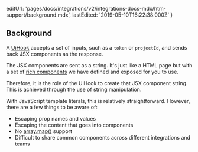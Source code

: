   editUrl:
    'pages/docs/integrations/v2/integrations-docs-mdx/htm-support/background.mdx',
  lastEdited: '2019-05-10T16:22:38.000Z'
}

## Background

A [UiHook](/docs/integrations#introduction/what-is-a-uihook) accepts a set of inputs, such as a `token` or `projectId`, and sends back JSX components as the response.

The JSX components are sent as a string. It's just like a HTML page but with a set of [rich components](/docs/integrations#component-catalog/) we have defined and exposed for you to use.

Therefore, it is the role of the UiHook to create that JSX component string. This is achieved through the use of string manipulation.

With JavaScript template literals, this is relatively straightforward. However, there are a few things to be aware of:

- Escaping prop names and values
- Escaping the content that goes into components
- No [array.map()](https://reactjs.org/docs/lists-and-keys.html#rendering-multiple-components) support
- Difficult to share common components across different integrations and teams
